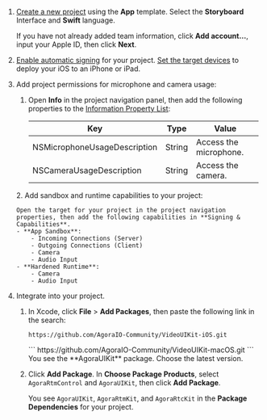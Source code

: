 
1.  [Create a new project](https://help.apple.com/xcode/mac/current/#/dev07db0e578) using the **App** template. Select the **Storyboard** Interface and **Swift** language.

    If you have not already added team information, click **Add account…**, input your Apple ID, then click **Next**.

1.  [Enable automatic signing](https://help.apple.com/xcode/mac/current/#/dev23aab79b4) for your project.
    <PlatformWrapper platform="ios">
    [Set the target devices](https://help.apple.com/xcode/mac/current/#/deve69552ee5) to deploy your iOS <Vpl k="CLIENT" /> to an iPhone or iPad.
    </PlatformWrapper>
1.  Add project permissions for microphone and camera usage:

    1. Open **Info** in the project navigation panel, then add the following properties to the [Information Property List](https://help.apple.com/xcode/mac/current/#/dev3f399a2a6):

        | Key                          | Type   | Value                  |
        |------------------------------|--------|------------------------|
        | NSMicrophoneUsageDescription | String | Access the microphone. |
        | NSCameraUsageDescription     | String | Access the camera.     |

    <PlatformWrapper platform="macos">
    2. Add sandbox and runtime capabilities to your project:

        Open the target for your project in the project navigation properties, then add the following capabilities in **Signing & Capabilities**.
        - **App Sandbox**:
            - Incoming Connections (Server)
            - Outgoing Connections (Client)
            - Camera
            - Audio Input
        - **Hardened Runtime**:
            - Camera
            - Audio Input
    </PlatformWrapper>


5.  Integrate <Vg k="UIK" /> into your project.

    1.  In Xcode, click **File** &gt; **Add Packages**, then paste the following link in the search:
        <PlatformWrapper platform="ios">
        ```
        https://github.com/AgoraIO-Community/VideoUIKit-iOS.git
        ```
        </PlatformWrapper>
        <PlatformWrapper platform="macos">
        ```
        https://github.com/AgoraIO-Community/VideoUIKit-macOS.git
        ```
        </PlatformWrapper>
        You see the **AgoraUIKit** package. Choose the latest version.


    1.  Click **Add Package**. In **Choose Package Products**, select `AgoraRtmControl` and `AgoraUIKit`, then click **Add Package**.

        You see `AgoraUIKit`, `AgoraRtmKit`, and `AgoraRtcKit` in the **Package Dependencies** for your project.



